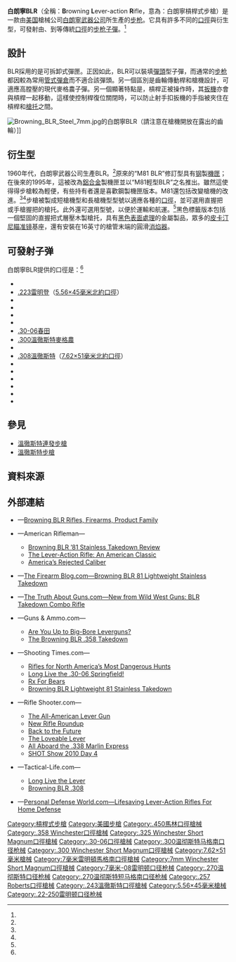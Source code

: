 {{noteTA
|G1=軍事
|G2=長度單位
|G3=Firearms
}}
{{Infobox Weapon
|name= 白朗寧BLR
|image= [[File:Browning_BLR.jpg|300px]]
|caption= 加裝了[[瞄准镜|光学瞄準鏡]]的白朗寧BLR
|origin= {{flagcountry|United States}}
|type= {{Link-en|槓桿式|Lever action}}[[步枪|步枪]]
<!-- Type selection -->
|is_ranged= yes
|is_bladed= 
|is_explosive= 
|is_artillery= 
|is_vehicle= 
|is_missile= 
|is_UK= 
<!-- Service history -->
|service= 
|used_by= 
|wars= 
<!-- Production history -->
|designer= [http://www.rareguncollection.com/ 卡爾·R·路易斯]（{{Lang|en|Karl R. Lewis}}）
|design_date= 
|manufacturer= [[白朗寧武器公司|白朗寧武器公司]]
|unit_cost= 
|production_date= 
|number=
|variants= 
<!-- General specifications -->
|spec_label= 
|weight= 2.95—3.52[[千克|千克]]（6.5—7.75[[磅|磅]]）<ref name="browning">[http://www.browning.com/products/catalog/firearms/detail.asp?value=003B&cat_id=034&type_id=011 Browning BLR catalog] {{webarchive|url=https://web.archive.org/web/20071006075849/http://www.browning.com/products/catalog/firearms/detail.asp?value=003B&cat_id=034&type_id=011 |date=2007-10-06 }}</ref>
|length= 
|part_length= 406.4—609.6[[毫米|毫米]]（16—24[[英寸|英寸]]）<ref name="browning"/>
|width= 
|height= 
|diameter= 
|crew= 1人
<!-- Ranged weapon specifications --> 
|cartridge= 參見[[#可發射子弹|可發射子弹]]
|cartridge_weight= 
|caliber= 
|barrels= 1根，[[膛線|膛線]]纏距與數量因[[彈藥|彈藥]]而異
|action= {{Link-en|槓桿式|Lever action}}
|mode= {{Link-en|連發步槍|repeating rifle|連發}}
|rate= 
|velocity= 取決於彈藥
|energy= 取決於彈藥
|range= 取決於彈藥
|max_range= 取決於彈藥
|feed= 3—5發可拆卸式[[彈匣|彈匣]]
|sights= <div class="NavFrame collapsed" style="color: black; background-color: #FFFFFF; margin: 0 auto; padding: 0 10px; text-align: left;"><div class="NavHead" style="background-color: #FFFFFF; margin: 0 auto; padding: 0 10px; font-weight:normal;"></div><div class="NavContent" style="background-color: #FFFFFF; margin: 0 auto; padding: 0 10px;">
* [[機械瞄具|機械瞄具]]
* 鑽孔與[[螺絲|螺絲]]用以安裝[[瞄准镜|光学瞄準鏡]]鏡架
</div>
</div>
<!-- 火炮規格 -->
|breech= 
|recoil= 
|carriage= 
|elevation= 
|traverse= 
<!-- 刃器規格 --> 
|blade_type= 
|hilt_type= 
|sheath_type= 
|head_type= 
|haft_type= 
<!-- 爆炸物內填炸藥規格 --> 
|filling= 
|filling_weight= 
|detonation= 
|yield= 
<!-- 車輛/飛彈 規格 -->
|armour= 
|primary_armament= 
|secondary_arament= 
|engine= 
|engine_power= 
|transmission= 
|payload_capacity= 
|fuel_capacity= 
|pw_ratio= 
|suspension= 
|clearance= 
|vehicle_range= 
|speed= 
|guidance= 
|steering= 
<!-- Missiles only -->
|wingspan= 
|propellant= 
|ceiling= 
|altitude= 
|depth= 
|boost= 
|accuracy= 
|launch_platform= 
|transport= 
}}

'''白朗寧BLR'''（全稱：'''B'''rowning '''L'''ever-action '''R'''ifle，意為：白朗寧槓桿式步槍）是一款由[[美国|美国]]槍械公司[[白朗寧武器公司|白朗寧武器公司]]所生產的{{Link-en|槓桿式|Lever action}}[[步枪|步枪]]。它具有許多不同的[[口徑|口徑]]與衍生型，可發射由{{Link-en|.22-250 Remington|.22-250 Remington|.22-250雷明登}}、{{Link-en|.325 WSM|.325 Winchester Short Magnum|.325溫徹斯特短麥格農}}到{{Link-en|.450馬林|.450 Marlin}}等傳統[[口徑|口徑]]的[[步枪|步枪]][[子彈|子彈]]。<ref name="browning"/>

== 設計 ==
BLR採用的是可拆卸式彈匣。正因如此，BLR可以裝填{{Link-en|尖銳彈頭|Spitzer (bullet)|尖銳}}[[彈丸|彈頭]]型子彈，而通常的{{Link-en|槓桿式|Lever action}}[[步枪|步枪]]都因較為常用[[彈匣#管式彈倉|管式彈倉]]而不適合該彈頭。另一個區別是齒輪傳動桿和槍機設計，可適應高膛壓的現代麥格農子彈。另一個顯著特點是，槓桿正被操作時，其[[扳機|扳機]]亦會與槓桿一起移動，這樣使控制桿復位關閉時，可以防止射手扣扳機的手指被夾住在槓桿和[[槍托|槍托]]之間。

[[File:Browning_BLR_Steel_7mm.jpg|frame]]的白朗寧BLR（請注意在槍機開放在露出的齒輪）]]

== 衍生型 ==
1960年代，白朗寧武器公司生產BLR。<ref name="gm05"/>原來的“M81 BLR”修訂型具有[[钢|钢]]製[[機匣|機匣]]；在後來的1995年，這被改為[[鋁合金|鋁合金]]製機匣並以“M81輕型BLR”之名推出。雖然這使得得步槍較為輕便，有些持有者還是喜歡鋼製機匣版本。M81還包括改變槍機的改進。<ref name="amrmtakedown"/><ref name="gm05"/>步槍被製成短槍機型和長槍機型型號以適應各種的[[口徑|口徑]]，並可選用直握把或手槍握把的槍托。此外還可選用{{Link-en|可分解式槍械|Takedown gun|可分解}}型號，以便於運輸和航運。<ref name="browning"/>黑色標籤版本包括一個堅固的直握把式層壓木製槍托，具有{{Link-en|塗料光澤|Paint sheen|啞光}}[[黑色|黑色]][[表面處理|表面處理]]的金屬製品，眾多的[[皮卡汀尼導軌|皮卡汀尼]][[瞄准镜|瞄准镜]]基座，還有安裝在16英寸的槍管末端的圓滑[[消焰器|消焰器]]。

== 可發射子弹 ==
白朗寧BLR提供的口徑是：<ref name="browning"/>
* {{Link-en|.22-250 Remington|.22-250 Remington|.22-250雷明登}}
* [[.223_Remington|.223雷明登]]（[[5.56×45mm_NATO|5.56×45毫米]][[北大西洋公约组织|北約口徑]]）
* {{Link-en|.257 Roberts|.257 Roberts|.257羅伯茨}}
* {{Link-en|.243 Winchester|.243 Winchester|.243溫徹斯特}}
* {{Link-en|.270溫徹斯特|.270 Winchester}}
* {{Link-en|.270 WSM|.270 Winchester Short Magnum|.270溫徹斯特短麥格農}}
* [[.30-06春田步槍彈|.30-06春田]]
* [[.300溫徹斯特麥格農|.300溫徹斯特麥格農]]
* {{Link-en|.300 WSM|.300 Winchester Short Magnum|.300溫徹斯特短麥格農}}
* [[.308_Winchester|.308溫徹斯特]]（[[7.62×51mm_NATO|7.62×51毫米]][[北大西洋公约组织|北約口徑]]）
* {{Link-en|.325 WSM|.325 Winchester Short Magnum|.325溫徹斯特短麥格農}}
* {{Link-en|.358 Winchester|.358 Winchester|.358溫徹斯特}}
* {{Link-en|.450馬林|.450 Marlin}}
* {{Link-en|7mm Remington Magnum|7mm Remington Magnum|7毫米雷明登麥格農}}
* {{Link-en|7mm Winchester Short Magnum|7mm Winchester Short Magnum|7毫米溫徹斯特短麥格農}}
* {{Link-en|7mm-08 Remington|7mm-08 Remington|7毫米-08雷明登}}

== 參見 ==
* [[溫徹斯特連發步槍|溫徹斯特連發步槍]]
* [[溫徹斯特步槍|溫徹斯特步槍]]

== 資料來源 ==
{{reflist|refs=
<ref name="gm05">{{cite|title=Browning's BLR: a better lever rifle|work=Guns Magazine|author=Dave Anderson|date=November 2005|url=http://findarticles.com/p/articles/mi_m0BQY/is_11_51/ai_n15402264/|accessdate=2015-12-23|archive-date=2013-07-20|archive-url=https://web.archive.org/web/20130720042757/http://findarticles.com/p/articles/mi_m0BQY/is_11_51/ai_n15402264/|dead-url=no}}</ref>
<ref name="amrmtakedown">{{cite|url=http://www.americanrifleman.org/articles/browning-blr-takedown-review/|title=Browning BLR ’81 Stainless Takedown Review|publisher=American Rifleman|accessdate=2015-12-23|archive-date=2013-02-23|archive-url=https://archive.is/20130223103911/http://www.americanrifleman.org/articles/browning-blr-takedown-review/|dead-url=no}}</ref>
}}
<!-- == 參考文獻 ==
* {{zh-hans icon}}—《輕兵器》雜誌— -->
== 外部連結 ==
{{refbegin|2}}
* {{en icon}}—[https://web.archive.org/web/20151230161719/http://www.browning.com/products/catalog/family.asp?webflag_=003B&catalog_=B Browning BLR Rifles, Firearms, Product Family]
* {{en icon}}—American Rifleman—
** [http://www.americanrifleman.org/articles/2010/11/22/browning-blr-81-stainless-takedown-review/ Browning BLR ’81 Stainless Takedown Review] {{Wayback|url=http://www.americanrifleman.org/articles/2010/11/22/browning-blr-81-stainless-takedown-review/ |date=20210121091131 }}
** [http://www.americanrifleman.org/articles/2011/5/9/the-lever-action-rifle-an-american-classic/ The Lever-Action Rifle: An American Classic] {{Wayback|url=http://www.americanrifleman.org/articles/2011/5/9/the-lever-action-rifle-an-american-classic/ |date=20180305060953 }}
** [http://www.americanrifleman.org/articles/2013/10/23/america-s-rejected-caliber/ America’s Rejected Caliber] {{Wayback|url=http://www.americanrifleman.org/articles/2013/10/23/america-s-rejected-caliber/ |date=20201202161415 }}
* {{en icon}}—[http://www.thefirearmblog.com/blog/2010/04/22/browning-blr-81-lightweight-stainless-takedown/ The Firearm Blog.com—Browning BLR 81 Lightweight Stainless Takedown] {{Wayback|url=http://www.thefirearmblog.com/blog/2010/04/22/browning-blr-81-lightweight-stainless-takedown/ |date=20200812100944 }}
* {{en icon}}—[http://www.thetruthaboutguns.com/2012/01/chris-dumm/new-from-wild-west-guns-blr-takedown-combo-rifle/ The Truth About Guns.com—New from Wild West Guns: BLR Takedown Combo Rifle] {{Wayback|url=http://www.thetruthaboutguns.com/2012/01/chris-dumm/new-from-wild-west-guns-blr-takedown-combo-rifle/ |date=20170704133826 }}
* {{en icon}}—Guns & Ammo.com—
** [https://web.archive.org/web/20150906082535/http://www.gunsandammo.com/reviews/are-you-up-to-big-bore-leverguns/ Are You Up to Big-Bore Leverguns?]
** [https://web.archive.org/web/20150906032100/http://www.gunsandammo.com/reviews/browning-blr-358-takedown/ The Browning BLR .358 Takedown]
* {{en icon}}—Shooting Times.com—
** [http://www.shootingtimes.com/long-guns/longgun_reviews_rifles_for_north_americas_most_dangerous_hunts_020411/ Rifles for North America’s Most Dangerous Hunts] {{Wayback|url=http://www.shootingtimes.com/long-guns/longgun_reviews_rifles_for_north_americas_most_dangerous_hunts_020411/ |date=20171129040200 }}
** [http://www.shootingtimes.com/ammo/long-live-the-30-06-springfield/ Long Live the .30-06 Springfield!] {{Wayback|url=http://www.shootingtimes.com/ammo/long-live-the-30-06-springfield/ |date=20170920102143 }}
** [http://www.shootingtimes.com/ammo/ammunition_st_rxforbears_201008/ Rx For Bears] {{Wayback|url=http://www.shootingtimes.com/ammo/ammunition_st_rxforbears_201008/ |date=20170524144143 }}
** [http://www.shootingtimes.com/long-guns/longgun_reviews_st_blrtakedown_090110/ Browning BLR Lightweight 81 Stainless Takedown] {{Wayback|url=http://www.shootingtimes.com/long-guns/longgun_reviews_st_blrtakedown_090110/ |date=20180830031404 }}
* {{en icon}}—Rifle Shooter.com—
** [http://www.rifleshootermag.com/rifles/the-all-american-lever-gun/ The All-American Lever Gun] {{Wayback|url=http://www.rifleshootermag.com/rifles/the-all-american-lever-gun/ |date=20170713031002 }}
** [http://www.rifleshootermag.com/rifles/featured_rifles_rifles_080707/ New Rifle Roundup] {{Wayback|url=http://www.rifleshootermag.com/rifles/featured_rifles_rifles_080707/ |date=20171225015459 }}
** [http://www.rifleshootermag.com/rifles/featured_rifles_rs_backfuture_200808/ Back to the Future] {{Wayback|url=http://www.rifleshootermag.com/rifles/featured_rifles_rs_backfuture_200808/ |date=20180109192556 }}
** [http://www.rifleshootermag.com/rifles/featured_rifles_rs_loveablelev_201008/ The Loveable Lever] {{Wayback|url=http://www.rifleshootermag.com/rifles/featured_rifles_rs_loveablelev_201008/ |date=20180120110121 }}
** [http://www.rifleshootermag.com/ammo/ammunition_rs_338_122008wo/ All Aboard the .338 Marlin Express] {{Wayback|url=http://www.rifleshootermag.com/ammo/ammunition_rs_338_122008wo/ |date=20171201034439 }}
** [http://www.rifleshootermag.com/uncategorized/new_products_rs_shot_show_2010_day_4_012210wo/ SHOT Show 2010 Day 4] {{Wayback|url=http://www.rifleshootermag.com/uncategorized/new_products_rs_shot_show_2010_day_4_012210wo/ |date=20160306045306 }}
* {{en icon}}—Tactical-Life.com—
** [http://www.tactical-life.com/firearms/long-live-the-lever/ Long Live the Lever] {{Wayback|url=http://www.tactical-life.com/firearms/long-live-the-lever/ |date=20160305135152 }}
** [http://www.tactical-life.com/firearms/browning-blr-308/ Browning BLR .308] {{Wayback|url=http://www.tactical-life.com/firearms/browning-blr-308/ |date=20200919115844 }}
* {{en icon}}—[http://www.personaldefenseworld.com/2015/05/lifesaving-lever-action-rifles-for-home-defense/ Personal Defense World.com—Lifesaving Lever-Action Rifles For Home Defense] {{Wayback|url=http://www.personaldefenseworld.com/2015/05/lifesaving-lever-action-rifles-for-home-defense/ |date=20201019160150 }}
{{refend}}

[[Category:槓桿式步槍|Category:槓桿式步槍]]
[[Category:美國步槍|Category:美國步槍]]
[[Category:.450馬林口徑槍械|Category:.450馬林口徑槍械]]
[[Category:.358_Winchester口徑槍械|Category:.358 Winchester口徑槍械]]
[[Category:.325_Winchester_Short_Magnum口徑槍械|Category:.325 Winchester Short Magnum口徑槍械]]
[[Category:.30-06口徑槍械|Category:.30-06口徑槍械]]
[[Category:.300温彻斯特马格南口径枪械|Category:.300温彻斯特马格南口径枪械]]
[[Category:.300_Winchester_Short_Magnum口徑槍械|Category:.300 Winchester Short Magnum口徑槍械]]
[[Category:7.62×51毫米槍械|Category:7.62×51毫米槍械]]
[[Category:7毫米雷明頓馬格南口徑槍械|Category:7毫米雷明頓馬格南口徑槍械]]
[[Category:7mm_Winchester_Short_Magnum口徑槍械|Category:7mm Winchester Short Magnum口徑槍械]]
[[Category:7毫米-08雷明顿口径枪械|Category:7毫米-08雷明顿口径枪械]]
[[Category:.270温彻斯特口径枪械|Category:.270温彻斯特口径枪械]]
[[Category:.270温彻斯特短马格南口径枪械|Category:.270温彻斯特短马格南口径枪械]]
[[Category:.257_Roberts口徑槍械|Category:.257 Roberts口徑槍械]]
[[Category:.243溫徹斯特口徑槍械|Category:.243溫徹斯特口徑槍械]]
[[Category:5.56×45毫米槍械|Category:5.56×45毫米槍械]]
[[Category:.22-250雷明顿口径枪械|Category:.22-250雷明顿口径枪械]]